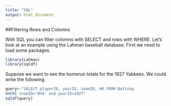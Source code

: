 ```yaml
---
title: "SQL"
output: html_document
---
```


##Filtering Rows and Colomns

With SQL you can filter colomns with SELECT and rows with WHERE. Let's look at an example using the Lahman baseball database. First we need to load some packages. 

```r
library(Lahman)
library(sqldf)

```
Suppose we want to see the homerun totals for the 1927 Yabkees. We could write the following.
```r
query<-"SELECT playerID, yearID, teamID, HR FROM Batting
WHERE teamID='NYA' and yearID=1927"
sqldf(query)

```


